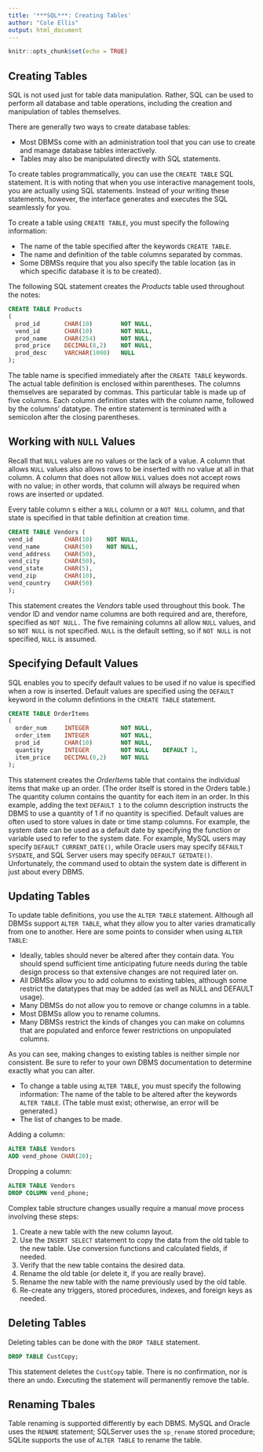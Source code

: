 ```yaml
---
title: '***SQL***: Creating Tables'
author: "Cole Ellis"
output: html_document
---
```


```r
knitr::opts_chunk$set(echo = TRUE)
```

## Creating Tables
SQL is not used just for table data manipulation.  Rather, SQL can be used to perform all database and table operations, including the creation and manipulation of tables themselves.

There are generally two ways to create database tables:

- Most DBMSs come with an administration tool that you can use to create and manage database tables interactively.
- Tables may also be manipulated directly with SQL statements.

To create tables programmatically, you can use the `CREATE TABLE` SQL statement.  It is with noting that when you use interactive management tools, you are actually using SQL statements.  Instead of your writing these statements, however, the interface generates and executes the SQL seamlessly for you.

To create a table using `CREATE TABLE`, you must specify the following information:

- The name of the table specified after the keywords `CREATE TABLE`.
- The name and definition of the table columns separated by commas.
- Some DBMSs require that you also specify the table location (as in which specific database it is to be created).

The following SQL statement creates the *Products* table used throughout the notes:
```sql
CREATE TABLE Products
(
  prod_id       CHAR(10)        NOT NULL,
  vend_id       CHAR(10)        NOT NULL,
  prod_name     CHAR(254)       NOT NULL,
  prod_price    DECIMAL(8,2)    NOT NULL,
  prod_desc     VARCHAR(1000)   NULL
);
```

The table name is specified immediately after the `CREATE TABLE` keywords.  The actual table definition is enclosed within parentheses.  The columns themselves are separated by commas.  This particular table is made up of five columns.  Each column definition states with the column name, followed by the columns' datatype.  The entire statement is terminated with a semicolon after the closing parentheses.

## Working with `NULL` Values
Recall that `NULL` values are no values or the lack of a value.  A column that allows `NULL` values also allows rows to be inserted with no value at all in that column.  A column that does not allow `NULL` values does not accept rows with no value; in other words, that column will always be required when rows are inserted or updated.

Every table column s either a `NULL` column or a `NOT NULL` column, and that state is specified in that table definition at creation time.
```sql
CREATE TABLE Vendors (
vend_id         CHAR(10)    NOT NULL,
vend_name       CHAR(50)    NOT NULL,
vend_address    CHAR(50),
vend_city       CHAR(50),
vend_state      CHAR(5),
vend_zip        CHAR(10),
vend_country    CHAR(50)
);
```

This statement creates the *Vendors* table used throughout this book. The vendor ID and vendor name columns are both required and are, therefore, specified as `NOT NULL.` The five remaining columns all allow `NULL` values, and so `NOT NULL` is not specified. `NULL` is the default setting, so if `NOT NULL` is not specified, `NULL` is assumed.

## Specifying Default Values
SQL enables you to specify default values to be used if no value is specified when a row is inserted.  Default values are specified using the `DEFAULT` keyword in the column defintions in the `CREATE TABLE` statement.
```sql
CREATE TABLE OrderItems
(
  order_num     INTEGER         NOT NULL,
  order_item    INTEGER         NOT NULL,
  prod_id       CHAR(10)        NOT NULL,
  quantity      INTEGER         NOT NULL    DEFAULT 1,
  item_price    DECIMAL(8,2)    NOT NULL
);
```

This statement creates the *OrderItems* table that contains the individual items that make up an order. (The order itself is stored in the Orders table.) The quantity column contains the quantity for each item in an order. In this example, adding the text `DEFAULT 1` to the column description instructs the DBMS to use a quantity of $1$ if no quantity is specified.
Default values are often used to store values in date or time stamp columns. For example, the system date can be used as a default date by specifying the function or variable used to refer to the system date. For example, MySQL users may specify `DEFAULT CURRENT_DATE()`, while Oracle users may specify `DEFAULT SYSDATE`, and SQL Server users may specify `DEFAULT GETDATE()`. Unfortunately, the command used to obtain the system date is different in just about every DBMS.

## Updating Tables
To update table definitions, you use the `ALTER TABLE` statement. Although all DBMSs support `ALTER TABLE`, what they allow you to alter varies dramatically from one to another. Here are some points to consider when using `ALTER TABLE`:

- Ideally, tables should never be altered after they contain data. You should spend sufficient time anticipating future needs during the table design process so that extensive changes are not required later on.
- All DBMSs allow you to add columns to existing tables, although some restrict the datatypes that may be added (as well as NULL and DEFAULT usage).
- Many DBMSs do not allow you to remove or change columns in a table.
- Most DBMSs allow you to rename columns.
- Many DBMSs restrict the kinds of changes you can make on columns that are populated and enforce fewer restrictions on unpopulated columns.

As you can see, making changes to existing tables is neither simple nor consistent. Be sure to refer to your own DBMS documentation to determine exactly what you can alter.

- To change a table using `ALTER TABLE`, you must specify the following information: The name of the table to be altered after the keywords `ALTER TABLE`. (The table must exist; otherwise, an error will be generated.)
- The list of changes to be made.

Adding a column:
```sql
ALTER TABLE Vendors
ADD vend_phone CHAR(20);
```

Dropping a column:
```sql
ALTER TABLE Vendors
DROP COLUMN vend_phone;
```

Complex table structure changes usually require a manual move process involving these steps:

1. Create a new table with the new column layout.
2. Use the `INSERT SELECT` statement to copy the data from the old table to the new table. Use conversion functions and calculated fields, if needed.
3. Verify that the new table contains the desired data.
4. Rename the old table (or delete it, if you are really brave).
5. Rename the new table with the name previously used by the old table.
6. Re-create any triggers, stored procedures, indexes, and foreign keys as needed.

## Deleting Tables
Deleting tables can be done with the `DROP TABLE` statement.
```sql
DROP TABLE CustCopy;
```
This statement deletes the `CustCopy` table.  There is no confirmation, nor is there an undo.  Executing the statement will permanently remove the table.

## Renaming Tbales
Table renaming is supported differently by each DBMS.  MySQL and Oracle uses the `RENAME` statement; SQLServer uses the `sp_rename` stored procedure; SQLite supports the use of `ALTER TABLE` to rename the table.